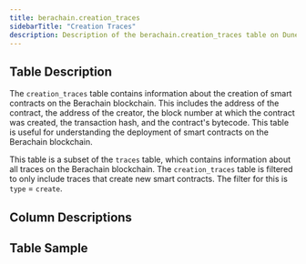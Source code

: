 ```yaml
---
title: berachain.creation_traces
sidebarTitle: "Creation Traces"
description: Description of the berachain.creation_traces table on Dune
---
```


## Table Description

The `creation_traces` table contains information about the creation of smart contracts on the Berachain blockchain. This includes the address of the contract, the address of the creator, the block number at which the contract was created, the transaction hash, and the contract's bytecode. This table is useful for understanding the deployment of smart contracts on the Berachain blockchain.

This table is a subset of the `traces` table, which contains information about all traces on the Berachain blockchain. The `creation_traces` table is filtered to only include traces that create new smart contracts. The filter for this is `type` = `create`.

## Column Descriptions


<ColumnDescriptions tableSchema="berachain" tableName="creation_traces" />

## Table Sample


<TableSample tableSchema="berachain" tableName="creation_traces" /> 